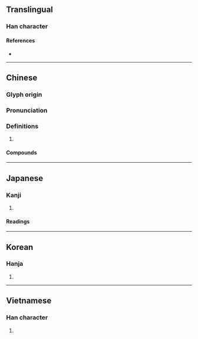 {{character info/new}}
==Translingual==

===Han character===
{{Han char|rn=60|rad=彳|as=08|sn=11|four=21211|canj=HOLMY|ids=⿰彳非}}

====References====
* {{Han ref|kx=0368.040|dkj=10141|dj=0692.030|hdz=20827.110|uh=5F98|ud=24472|bh=B172|bd=45426}}

----

==Chinese==
{{zh-forms}}

===Glyph origin===
{{Han etym}}

===Pronunciation===
{{zh-pron
|m=pái
|c=pui4
|mn=pâi
|mc=y
|oc=y
|cat=
}}

===Definitions===
{{zh-hanzi}}

# {{zh-only used in|徘徊|[[walk]] [[back and forth]], [[hesitate]]}}

====Compounds====
{{zh-der|弭節徘徊|徘徊|徘徊歧路}}

----

==Japanese==

===Kanji===
{{ja-kanji|grade=|rs=彳08}}

# {{defn|lang=ja|sort=彳08}}

====Readings====
{{ja-readings
|on=はい
|kun=さまよ-う
}}

----

==Korean==

===Hanja===
{{ko-hanja|hangeul=배|eumhun=|rv=bae|mr=pae|y=pay}}

# {{defn|lang=ko|sort=彳08}}

----

==Vietnamese==

===Han character===
{{vi-hantu|[[bồi]]|rs=彳08}}

# {{defn|lang=vi|sort=彳08}}